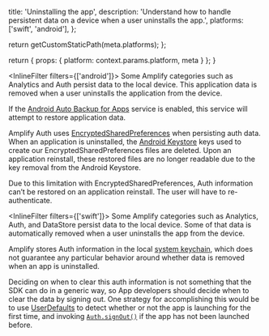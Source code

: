 
  title: 'Uninstalling the app',
  description:
    'Understand how to handle persistent data on a device when a user uninstalls the app.',
  platforms: ['swift', 'android'],
};

  return getCustomStaticPath(meta.platforms);
};

  return {
    props: {
      platform: context.params.platform,
      meta
    }
  };
}

<InlineFilter filters={['android']}>
Some Amplify categories such as Analytics and Auth persist data to the local device. This application data is removed when a user uninstalls the application from the device.

If the [Android Auto Backup for Apps](https://developer.android.com/guide/topics/data/autobackup) service is enabled, this service will attempt to restore application data.

Amplify Auth uses [EncryptedSharedPreferences](https://developer.android.com/reference/androidx/security/crypto/EncryptedSharedPreferences) when persisting auth data. When an application is uninstalled, the [Android Keystore](https://developer.android.com/training/articles/keystore) keys used to create our EncryptedSharedPreferences files are deleted. Upon an application reinstall, these restored files are no longer readable due to the key removal from the Android Keystore.

Due to this limitation with EncryptedSharedPreferences, Auth information can’t be restored on an application reinstall. The user will have to re-authenticate.
</InlineFilter>

<InlineFilter filters={['swift']}>
Some Amplify categories such as Analytics, Auth, and DataStore persist data to the local device. Some of that data is automatically removed when a user uninstalls the app from the device.

Amplify stores Auth information in the local [system keychain](https://developer.apple.com/documentation/security/keychain_services), which does not guarantee any particular behavior around whether data is removed when an app is uninstalled.

Deciding on when to clear this auth information is not something that the SDK can do in a generic way, so App developers should decide when to clear the data by signing out. One strategy for accomplishing this would be to use [UserDefaults](https://developer.apple.com/documentation/foundation/userdefaults) to detect whether or not the app is launching for the first time, and invoking [`Auth.signOut()`](/[platform]/build-a-backend/auth/enable-sign-up/#sign-out) if the app has not been launched before.
</InlineFilter>
